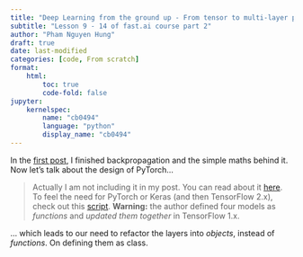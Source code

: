 ```yaml
---
title: "Deep Learning from the ground up - From tensor to multi-layer perceptron (1)"
subtitle: "Lesson 9 - 14 of fast.ai course part 2"
author: "Pham Nguyen Hung"
draft: true
date: last-modified
categories: [code, From scratch]
format:
    html:
        toc: true
        code-fold: false
jupyter:
    kernelspec:
        name: "cb0494"
        language: "python"
        display_name: "cb0494"
---
```

In the [first post](https://hangenyuu.github.io/h-notes/posts/fastai2-p1/), I finished backpropagation and the simple maths behind it. Now let's talk about the design of PyTorch...

> Actually I am not including it in my post. You can read about it [here](https://pytorch.org/docs/stable/community/design.html). To feel the need for PyTorch or Keras (and then TensorFlow 2.x), check out this [script](https://github.com/jsyoon0823/TimeGAN/blob/master/timegan.py). **Warning:** the author defined four models as *functions* and *updated them together* in TensorFlow 1.x.

... which leads to our need to refactor the layers into *objects*, instead of *functions*. On defining them as class.